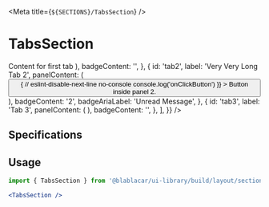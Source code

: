 

<Meta title={`${SECTIONS}/TabsSection`} />

# **TabsSection**

<Canvas>
  <Story name="Default">
    <TabsSection tabsProps={{
      activeTabId: 'tab1',
      status: TabStatus.FIXED,
      tabs: [
        {
          id: 'tab1',
          label: 'Tab 1',
          panelContent: (
            <BaseSection>Content for first tab</BaseSection>
          ),
          badgeContent: '',
        },
        {
          id: 'tab2',
          label: 'Very Very Long Tab 2',
          panelContent: (
            <BaseSection>
              <Button
                onClick={() => {
                  // eslint-disable-next-line no-console
                  console.log('onClickButton')
                }}
              >
                Button inside panel 2.
              </Button>
            </BaseSection>
          ),
          badgeContent: '2',
          badgeAriaLabel: 'Unread Message',
        },
        {
          id: 'tab3',
          label: 'Tab 3',
          panelContent: (
            <BaseSection noHorizontalSpacing>
              <ItemAction action="Hello" />
            </BaseSection>
          ),
          badgeContent: '',
        },
      ],
    }}
    />
  </Story>
</Canvas>

## Specifications

## Usage

```jsx
import { TabsSection } from '@blablacar/ui-library/build/layout/section/tabsSection'

<TabsSection />
```

<ArgsTable of={TabsSection} />
